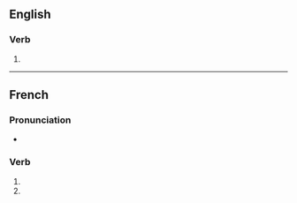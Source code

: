 ==English==

===Verb===
{{head|en|verb form}}

# {{en-third-person singular of|compactify}}

{{also|compactifiés}}

----

==French==

===Pronunciation===
* {{homophones|compactifie|compactifient|lang=fr}}

===Verb===
{{fr-verb-form}}

# {{conjugation of|compactifier||2|s|pres|ind|lang=fr}}
# {{conjugation of|compactifier||2|s|pres|sub|lang=fr}}

{{rfc-auto}}